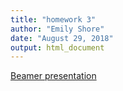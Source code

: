 ```yaml
---
title: "homework 3"
author: "Emily Shore"
date: "August 29, 2018"
output: html_document
---
```


[Beamer presentation](Masters_thesis_on_copepods.pdf)
